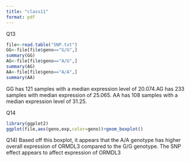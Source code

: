 ```yaml
---
title: "class11"
format: pdf
---
```


Q13
```r
file<-read.table("SNP.txt")
GG<-file[file$geno=="G/G",]
summary(GG)
AG<-file[file$geno=="A/G",]
summary(AG)
AA<-file[file$geno=="A/A",]
summary(AA)
```
GG has 121 samples with a median expression level of 20.074.AG has 233 samples with median expression of 25.065. 
AA has 108 samples with a median expression level of 31.25. 

Q14
```r
library(ggplot2)
ggplot(file,aes(geno,exp,color=geno))+geom_boxplot()
```
Q14) Based off this boxplot, it appears that the A/A genotype has higher overall expression of
ORMDL3 compared to the G/G genotype. The SNP effect appears to affect expression of ORMDL3